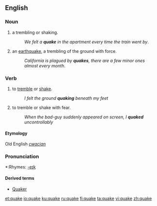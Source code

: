==English==

===Noun===
{{en-noun}}

# a trembling or shaking.
#:''We felt a '''quake''' in the apartment every time the train went by''.
# an [[earthquake]], a trembling of the ground with force.
#:''California is plagued by '''quakes''', there are a few minor ones almost every month''.

===Verb===
{{en-verb|quak|ing}}

# to [[tremble]] or [[shake]].
#:''I felt the ground '''quaking''' beneath my feet''
# to tremble or shake with fear.
#:''When the bad-guy suddenly appeared on screen, I '''quaked''' uncontrollably''

====Etymology====
{{rfc-level|Etymology not at level 3}}
Old English ''[[cwacian]]''

===Pronunciation===
*:Rhymes: [[Rhymes:English:-eɪk|-eɪk]]

====Derived terms====
* [[Quaker]]

[[et:quake]]
[[io:quake]]
[[ku:quake]]
[[ru:quake]]
[[fi:quake]]
[[ta:quake]]
[[vi:quake]]
[[zh:quake]]